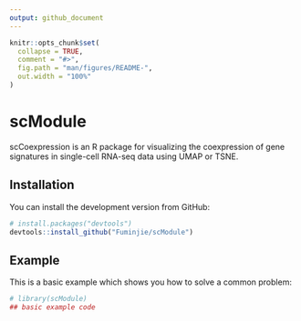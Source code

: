 ```yaml
---
output: github_document
---
```


<!-- README.md is generated from README.Rmd. Please edit that file -->

```r
knitr::opts_chunk$set(
  collapse = TRUE,
  comment = "#>",
  fig.path = "man/figures/README-",
  out.width = "100%"
)
```

# scModule

<!-- badges: start -->
<!-- badges: end -->

scCoexpression is an R package for visualizing the coexpression of gene signatures in single-cell RNA-seq data using UMAP or TSNE.

## Installation

You can install the development version from GitHub:

``` r
# install.packages("devtools")
devtools::install_github("Fuminjie/scModule")
```

## Example

This is a basic example which shows you how to solve a common problem:

```r
# library(scModule)
## basic example code
```
